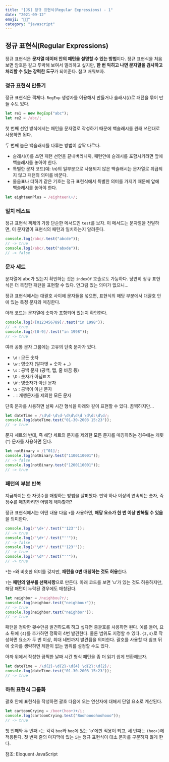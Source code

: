 ```yaml
---
title: "[JS] 정규 표현식(Regular Expressions) - 1" 
date: "2021-09-12"
emoji: "😶‍🌫️"
category: "javascript"
---
```

## 정규 표현식(Regular Expressions)
정규 표현식은 **문자열 데이터 안의 패턴을 설명할 수 있는 방법**이다. 정규 표현식을 처음 보면 암호문 같고 투박해 보여서 멀리하고 싶지만, **한 번 익히고 나면 문자열을 검사하고 처리할 수 있는 강력한 도구**가 되어준다.
참고 배워보자.
### 정규 표현식 만들기
정규 표현식은 객체다. `RegExp` 생성자를 이용해서 만들거나 슬래시(/)로 패턴을 묶어 만들 수도 있다.
```js
let re1 = new RegExp("abc");
let re2 = /abc/;
```
첫 번째 선언 방식에서는 패턴을 문자열로 작성하기 때문에 백슬래시를 원래 쓰던대로 사용하면 된다.

두 번째 놈은 백슬래시를 다루는 방법이 살짝 다르다.
- 슬래시(/)를 쓰면 패턴 선언을 끝내버리니까, 패턴안에 슬래시를 포함시키려면 앞에 백슬래시를 놓아야 한다.
- 특별한 문자 코드(예: \n)의 일부분으로 사용되지 않은 백슬래시는 문자열로 취급되지 않고 패턴의 의미를 바꾼다.
- 물음표나 더하기 같은 기호는 정규 표현식에서 특별한 의미를 가지기 때문에 앞에 백슬래시를 놓아야 한다.
```js
let eighteenPlus = /eighteen\+/;
```
### 일치 테스트
정규 표현식 객체의 가장 단순한 메서드인 `test`를 보자. 이 메서드는 문자열을 전달하면, 이 문자열이 표현식의 패턴과 일치하는지 알려준다.
```js
console.log(/abc/.test("abcde"));
// -> true
console.log(/abc/.test("abxde"));
// -> false
```
### 문자 세트
문자열에 abc가 있는지 확인하는 것은 `indexOf` 호출로도 가능하다. 당연히 정규 표현식은 더 복잡한 패턴을 표현할 수 있다. 안그럼 있는 의미가 없으니...

정규 표현식에서는 대괄호 사이에 문자들을 넣으면, 표현식의 해당 부분에서 대괄호 안에 있는 특정 문자와 매칭한다.  

아래 코드는 문자열에 숫자가 포함되어 있는지 확인한다.
```js
console.log(/[0123456789]/.test("in 1998"));
// -> true
console.log(/[0-9]/.test("in 1998"));
// -> true
```
여러 공통 문자 그룹에는 고유의 단축 문자가 있다.
- `\d` : 모든 숫자
- `\w` : 영숫자 (알파벳 + 숫자 + _)
- `\s` : 공백 문자 (공백, 탭, 줄 바꿈 등)
- `\D` : 숫자가 아님ㅌㅈ
- `\W` : 영숫자가 아닌 문자
- `\S` : 공백이 아닌 문자
- `.` : 개행문자를 제외한 모든 문자

단축 문자를 사용하면 날짜 시간 형식을 아래와 같이 표현할 수 있다. 끔찍하지만...
```js
let dateTime = /\d\d-\d\d-\d\d\d\d \d\d:\d\d/;
console.log(dateTime.test("01-30-2003 15:23"));
// -> true
```
문자 세트의 반대, 즉 해당 세트의 문자를 제와한 모든 문자를 매칭하려는 경우에는 캐럿(^) 문자를 사용하면 된다.
```js
let notBinary = /[^01]/;
console.log(notBinary.test("1100110001"));
// -> false
console.log(notBinary.test("1200110001"));
// -> true
```
### 패턴의 부분 반복
지금까지는 한 자릿수를 매칭하는 방법을 살펴봤다. 만약 하나 이상의 연속되는 숫자, 즉 정수를 매칭하려면 어떻게 해야할까?

정규 표현식에서는 어떤 내용 다음 `+`를 사용하면, **해당 요소가 한 번 이상 반복될 수 있음**을 의미한다.
```js
console.log(/'\d+'/.test("'123'"));
// -> true
console.log(/'\d+'/.test("''"));
// -> false
console.log(/'\d*'/.test("'123'"));
// -> true
console.log(/'\d*'/.test("''"));
// -> true
```
`*`는 `+`와 비슷한 의미를 갖지만, **패턴을 0번 매칭하는 것도 허용**한다.

`?`는 **패턴의 일부를 선택사항**으로 만든다. 아래 코드를 보면 'u'가 있는 것도 허용하지만, 해당 패턴이 누락된 경우에도 매칭된다.
```js
let neighbor = /neighbou?r/;
console.log(neighbor.test("neighbour"));
// -> true
console.log(neighbor.test("neighbor"));
// -> true
```
패턴을 정확한 횟수만큼 발견하도록 하고 싶다면 중괄호를 사용하면 된다. 예를 들어, 요소 뒤에 `{4}`를 추가하면 정확히 4번 발견한다. 물론 범위도 지정할 수 있다. `{2,4}`로 작성하면 요소가 두 번 이상, 최대 네번까지 발견됨을 의미한다.
괄호를 사용할 때 쉼표 뒤에 숫자를 생략하면 제한이 없는 범위를 설정할 수도 있다.

아까 위에서 작성한 끔찍한 날짜 시간 형식 패턴을 좀 더 읽기 쉽게 변환해보자.
```js
let dateTime = /\d{2}-\d{2}-\d{4} \d{2}:\d{2}/;
console.log(dateTime.test("01-30-2003 15:23"));
// -> true
```
### 하위 표현식 그룹화
괄호 안에 표현식을 작성하면 괄호 다음에 오는 연산자에 대해서 단일 요소로 계산된다.
```js
let cartoonCrying = /boo+(hoo+)+/i;
console.log(cartoonCrying.test("Boohoooohoohooo"));
// -> true
```
첫 번째와 두 번째 `+`는 각각 `boo`와 `hoo`에 있는 'o'에만 적용이 되고, 세 번째는 `(hoo+)`에 적용된다. 첫 번째 줄의 마지막에 있는 `i`는 정규 표현식이 대소 문자를 구분하지 않게 한다.

참조: Eloquent JavaScript